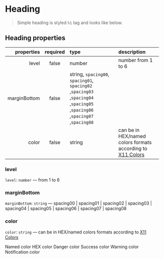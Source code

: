 
<Meta of={HeadingsStories} />

# Heading

> Simple heading is styled `h1` tag and looks like below.

<Canvas />

## Heading properties

|   properties | required | type                                                                                                                                                                                                                           | description                                                                                                 |
| -----------: | :------: | :----------------------------------------------------------------------------------------------------------------------------------------------------------------------------------------------------------------------------- | :---------------------------------------------------------------------------------------------------------- |
|        level |  false   | number                                                                                                                                                                                                                         | number from 1 to 6                                                                                          |
| marginBottom |  false   | string, <code>spacing00</code>, <code>spacing01</code>, <code>spacing02</code> ,<code>spacing03</code> ,<code>spacing04</code> ,<code>spacing05</code> ,<code>spacing06</code> ,<code>spacing07</code> ,<code>spacing08</code> |                                                                                                             |
|        color |  false   | string                                                                                                                                                                                                                         | can be in HEX/named colors formats according to [X11 Colors](https://en.wikipedia.org/wiki/X11_color_names) |

### level

`level`: `number` — from 1 to 6

<Canvas />

### marginBottom

`marginBottom`: `string` — spacing00 | spacing01 | spacing02 | spacing03 | spacing04 | spacing05 | spacing06 | spacing07 | spacing08

<Canvas />

### color

`color`: `string` — can be in HEX/named colors formats according to [X11 Colors](https://en.wikipedia.org/wiki/X11_color_names)

<Canvas>
  <GnuiContainer>
    <Heading color="palevioletred">Named color</Heading>
    <Heading color="#6495ED">HEX color</Heading>
    <Heading color={theme.color.text.error}>Danger color</Heading>
    <Heading color={theme.color.text.success}>Success color</Heading>
    <Heading color={theme.color.text.warning}>Warning color</Heading>
    <Heading color={theme.color.text.info}>Notification color</Heading>
  </GnuiContainer>
</Canvas>

